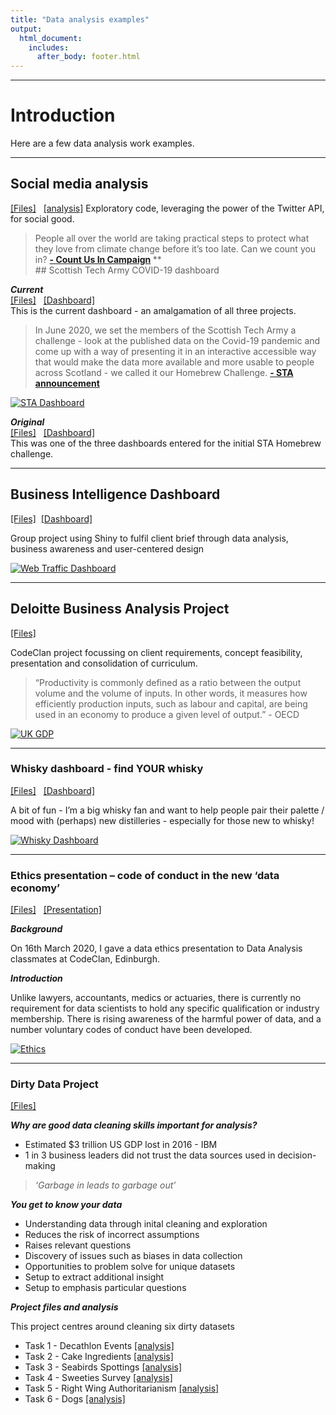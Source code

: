```yaml
---
title: "Data analysis examples"
output: 
  html_document:
    includes:
      after_body: footer.html
---
```


***  

# Introduction

Here are a few data analysis work examples.
  
****    

## Social media analysis
  
[[Files]](https://github.com/ThisIsJohnnyLau/social_media)
&nbsp;
[[analysis]](social_media.html)
Exploratory code, leveraging the power of the Twitter API, for social good.

>People all over the world are taking practical
steps to protect what they love from climate
change before it’s too late. Can we count you in? **[- Count Us In Campaign](https://www.count-us-in.org/project/) 
****  
## Scottish Tech Army COVID-19 dashboard
  
***Current***  
[[Files]](https://github.com/Scottish-Tech-Army/STACovidDashboard)
&nbsp;
[[Dashboard]](https://covid19.scottishtecharmy.org)  
This is the current dashboard - an amalgamation of all three projects.  
  
  
  
>In June 2020, we set the members of the Scottish Tech Army a challenge - look at the published data on the Covid-19 pandemic and come up with a way of presenting it in an interactive accessible way that would make the data more available and more usable to people across Scotland - we called it our Homebrew Challenge. **[- STA announcement](https://www.scottishtecharmy.org/blog/covid-19-dashboard-for-scotland)**
  
  
  [![STA Dashboard](pics/covid_dash.png)](https://covid19.scottishtecharmy.org)
  
***Original***  
[[Files]](https://github.com/ThisIsJohnnyLau/COVID-19_scottish_tech_army)
&nbsp;
[[Dashboard]](https://thisisjohnnylau.shinyapps.io/COVID-19_scottish_tech_army/)  
This was one of the three dashboards entered for the initial STA Homebrew challenge.  
  
  
  
**** 



## Business Intelligence Dashboard
[[Files]](https://github.com/ThisIsJohnnyLau/shiny_dashboard_project)&nbsp; [[Dashboard]](https://thisisjohnnylau.shinyapps.io/shiny_dashboard_project/)
  
Group project using Shiny to fulfil client brief through data analysis, business awareness and user-centered design  
  
  [![Web Traffic Dashboard](pics/BI_dash.png)](https://thisisjohnnylau.shinyapps.io/shiny_dashboard_project/)
  
  
  
**** 



## Deloitte Business Analysis Project
[[Files]](https://github.com/ThisIsJohnnyLau/deloitte_productivity_project)
  
CodeClan project focussing on client requirements, concept feasibility, presentation and consolidation of curriculum.
  
  >“Productivity is commonly defined as a ratio between the output volume and the volume of inputs. In other words, it measures how efficiently production inputs, such as labour and capital, are being used in an economy to produce a given level of output.” - OECD

  [![UK GDP](pics/business_dash.png)](uk_gdp.pptx)  
  
  
  
**** 


### Whisky dashboard - find YOUR whisky
[[Files]](https://github.com/ThisIsJohnnyLau/whisky)
&nbsp;
[[Dashboard]](https://thisisjohnnylau.shinyapps.io/find_your_whisky/)  

A bit of fun - I'm a big whisky fan and want to help people pair their palette / mood with (perhaps) new distilleries - especially for those new to whisky!  
  
  [![Whisky Dashboard](pics/whisky_dash.png)](https://github.com/ThisIsJohnnyLau/whisky)
  
  
  
**** 

### Ethics presentation – code of conduct in the new ‘data economy’
[[Files]](https://github.com/ThisIsJohnnyLau/ethics_presentation)
&nbsp;
[[Presentation]](https://github.com/ThisIsJohnnyLau/ethics_presentation/raw/master/Code%20of%20Conduct%20Presentation.pptx)  

***Background***  

On 16th March 2020, I gave a data ethics presentation to Data Analysis classmates at CodeClan, Edinburgh.

***Introduction***  

Unlike lawyers, accountants, medics or actuaries, there is currently no requirement for data scientists to hold any specific qualification or industry membership. There is rising awareness of the harmful power of data, and a number voluntary codes of conduct have been developed.  
    
  [![Ethics](pics/ethics.png)](ethics.pptx)  
  
**** 

### Dirty Data Project
[[Files]](https://github.com/ThisIsJohnnyLau/dirty_data_project)  
  
***Why are good data cleaning skills important for analysis?***  
  
* Estimated $3 trillion US GDP lost in 2016 - IBM
* 1 in 3 business leaders did not trust the data sources used in decision-making

> _'Garbage in leads to garbage out'_

***You get to know your data***  

* Understanding data through inital cleaning and exploration
* Reduces the risk of incorrect assumptions
* Raises relevant questions
* Discovery of issues such as biases in data collection
* Opportunities to problem solve for unique datasets
* Setup to extract additional insight
* Setup to emphasis particular questions  
  
***Project files and analysis***

This project centres around cleaning six dirty datasets  

* Task 1 - Decathlon Events [[analysis]](task_1.html)
* Task 2 - Cake Ingredients [[analysis]](task_2.html)
* Task 3 - Seabirds Spottings [[analysis]](task_3.html)
* Task 4 - Sweeties Survey [[analysis]](task_4.html)
* Task 5 - Right Wing Authoritarianism [[analysis]](task_5.html)
* Task 6 - Dogs [[analysis]](task_6.html)
  
